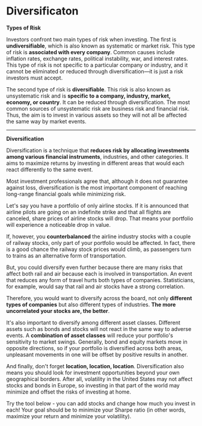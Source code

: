 
# Diversificaton
**Types of Risk**

Investors confront two main types of risk when investing. The first is **undiversifiable**, which is also known as systematic or market risk. This type of risk is **associated with every company**. Common causes include inflation rates, exchange rates, political instability, war, and interest rates. This type of risk is not specific to a particular company or industry, and it cannot be eliminated or reduced through diversification—it is just a risk investors must accept.

The second type of risk is **diversifiable**. This risk is also known as unsystematic risk and is **specific to a company, industry, market, economy, or country**. It can be reduced through diversification. The most common sources of unsystematic risk are business risk and financial risk. Thus, the aim is to invest in various assets so they will not all be affected the same way by market events.

---

**Diversification**

Diversification is a technique that **reduces risk by allocating investments among various financial instruments**, industries, and other categories. It aims to maximize returns by investing in different areas that would each react differently to the same event.

Most investment professionals agree that, although it does not guarantee against loss, diversification is the most important component of reaching long-range financial goals while minimizing risk.

Let's say you have a portfolio of only airline stocks. If it is announced that airline pilots are going on an indefinite strike and that all flights are canceled, share prices of airline stocks will drop. That means your portfolio will experience a noticeable drop in value.

If, however, you **counterbalanced** the airline industry stocks with a couple of railway stocks, only part of your portfolio would be affected. In fact, there is a good chance the railway stock prices would climb, as passengers turn to trains as an alternative form of transportation.

But, you could diversify even further because there are many risks that affect both rail and air because each is involved in transportation. An event that reduces any form of travel hurts both types of companies. Statisticians, for example, would say that rail and air stocks have a strong correlation.

Therefore, you would want to diversify across the board, not only **different types of companies** but also different types of industries. **The more uncorrelated your stocks are, the better**.

It's also important to diversify among different asset classes. Different assets such as bonds and stocks will not react in the same way to adverse events. A **combination of asset classes** will reduce your portfolio's sensitivity to market swings. Generally, bond and equity markets move in opposite directions, so if your portfolio is diversified across both areas, unpleasant movements in one will be offset by positive results in another.

And finally, don't forget **location, location, location**. Diversification also means you should look for investment opportunities beyond your own geographical borders. After all, volatility in the United States may not affect stocks and bonds in Europe, so investing in that part of the world may minimize and offset the risks of investing at home.

Try the tool below - you can add stocks and change how much you invest in each! Your goal should be to minimize your Sharpe ratio (in other words, maximize your return and minimize your volatility).

<PortfolioManager portfolio={true} corr={false} />